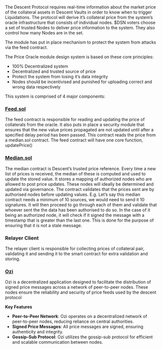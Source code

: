 The Descent Protocol requires real-time information about the market price of the collateral assets in Descent Vaults in order to know when to trigger Liquidations. 
The protocol will derive it’s collateral price from the system’s oracle infrastructure that consists of individual nodes. $DSN voters choose a set of trusted Nodes to deliver price information to the system. They also control how many Nodes are in the set.

The module has put in place mechanism to protect the system from attacks via the feed contract. 

The Price Oracle module design system is based on these core principles:
* 100% Decentralized system
* Decentralized and trusted source of price
* Protect the system from losing it’s data integrity
* Nodes should be incentivised and punished for uploading correct and wrong data respectively

This system is comprised of 4 major components:
### [Feed.sol](https://github.com/Descent-Collective/protocol-v1/blob/master/src/feed.sol)

The feed contract is responsible for reading and updating the price of collaterals from the oracle. It also puts in place a security module that ensures that the new value prices propagated are not updated until after a specified delay period has been passed. This contract reads the price from a median.sol contract. The feed contract will have one core function, updatePrice()

### [Median.sol](https://github.com/Descent-Collective/oracle-module/blob/main/src/median.sol)

The median contract is Descent’s trusted price reference. Every time a new list of prices is received, the median of these is computed and used to update the stored value. It stores a mapping of authorized nodes who are allowed to post price updates. These nodes will ideally be determined and updated via governance.
The contract validates that the prices sent are by authorised nodes before updating values. 
E.g. Let’s say this median contract needs a minimum of 10 sources, we would need to send it 10 signatures. It will then proceed to go through each of them and validate that whoever sent the the data has been authorised to do so.
In the case of it being an authorized node, it will check if it signed the message with a timestamp that is greater than the last one. This is done for the purpose of ensuring that it is not a stale message.

### Relayer Client

The relayer client is responsible for collecting prices of collateral pair, validating it and sending it to the smart contract for extra validation and storing.

### [Ozi](https://github.com/Descent-Collective/ozi)

Ozi is a decentralized application designed to facilitate the distribution of signed price messages across a network of peer-to-peer nodes. These nodes ensure the reliability and security of price feeds used by the descent protocol

**Key Features**
* **Peer-to-Peer Network**: Ozi operates on a decentralized network of peer-to-peer nodes, reducing reliance on central authorities.
* **Signed Price Messages**: All price messages are signed, ensuring authenticity and integrity.
* **Gossip-Sub Protocol**: Ozi utilizes the gossip-sub protocol for efficient and scalable communication between nodes.
